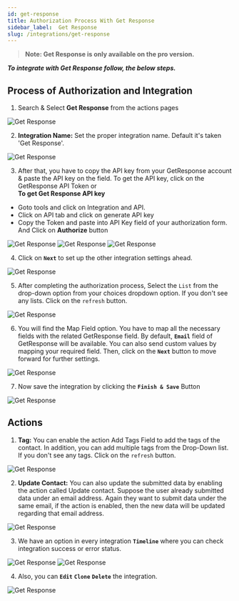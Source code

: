 ```yaml
---
id: get-response
title: Authorization Process With Get Response
sidebar_label:  Get Response
slug: /integrations/get-response
---
```


> **Note: Get Response is only available on the pro version.**

***To integrate with Get Response follow, the below steps.***


## Process of Authorization and Integration

1.	Search & Select **Get Response** from the actions pages
 <Image src="actions/get-response/search-and-select" alt="Get Response" w="1020" h="350" />

2. **Integration Name:** Set the proper integration name. Default it's taken 'Get Response'.
 <Image src="actions/get-response/default-integration-name" alt="Get Response" w="1020" h="350" />

3.	After that, you have to copy the API key from your GetResponse account & paste the API key on the field. To get the API key, click on the GetResponse API Token or    
**To get Get Response API key**
-	Goto tools and click on Integration and API.
-	Click on API tab and click on generate API key
- Copy the Token and paste into API Key field of your authorization form. And Click on **Authorize** button
 <Image src="actions/get-response/click-here" alt="Get Response" w="1020" h="350" />
 <Image src="actions/get-response/visit-api-console" alt="Get Response" w="1020" h="350" />
 <Image src="actions/get-response/authorize" alt="Get Response" w="1020" h="350" />


4. Click on **`Next`** to set up the other integration settings ahead.
 <Image src="actions/get-response/authorize-after" alt="Get Response" w="1020" h="350" />

5.	After completing the authorization process, Select the `List` from the drop-down option from your choices dropdown option. If you don't see any lists. Click on the `refresh` button.
 <Image src="actions/get-response/select-list" alt="Get Response" w="1020" h="350" />

6.	You will find the Map Field option. You have to map all the necessary fields with the related GetResponse field. By default, **`Email`** field of GetResponse will be available. You can also send custom values by mapping your required field. Then, click on the **`Next`** button to move forward for further settings.

 <Image src="actions/get-response/get-response-field-map" alt="Get Response" w="1020" h="350" />

7. Now save the integration by clicking the **`Finish & Save`** Button

 <Image src="actions/get-response/finish-save" alt="Get Response" w="1020" h="350" />

## Actions
1.	**Tag:** You can enable the action Add Tags Field to add the tags of the contact. In addition, you can add multiple tags from the Drop-Down list. If you don't see any tags. Click on the `refresh` button.
 <Image src="actions/get-response/tag" alt="Get Response" w="1020" h="350" />

2.	**Update Contact:** You can also update the submitted data by enabling the action called Update contact. Suppose the user already submitted data under an email address. Again they want to submit data under the same email, if the action is enabled, then the new data will be updated regarding that email address.
 <Image src="actions/get-response/update=contact" alt="Get Response" w="1020" h="350" />

3. We have an option in every integration **`Timeline`** where you can check integration success or error status.
 <Image src="actions/get-response/get-response-timeline" alt="Get Response" w="1020" h="350" />
 <Image src="actions/get-response/get-response-log" alt="Get Response" w="1020" h="350" />

4. Also, you can **`Edit`** **`Clone`** **`Delete`** the integration.

 <Image src="actions/get-response/get-response-option" alt="Get Response" w="1020" h="350" />


<Feedback/>
